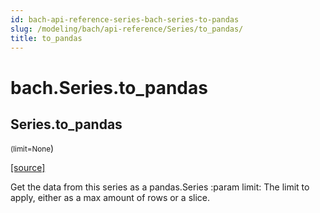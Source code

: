 ```yaml
---
id: bach-api-reference-series-bach-series-to-pandas
slug: /modeling/bach/api-reference/Series/to_pandas/
title: to_pandas
---
```


# bach.Series.to_pandas

<div className="method">

## <span className="additional-name">Series.</span><span className="name">to_pandas</span>

<small className="parameter-list">(<span className="parameter" id="limit">limit=None</span></small>)


&#8203;<span className="view-source">[[source]](https://github.com/objectiv/objectiv-analytics/blob/main/bach/bach/series/series.py)</span>

<div className="content">

Get the data from this series as a pandas.Series
:param limit: The limit to apply, either as a max amount of rows or a slice.


</div>


</div>
